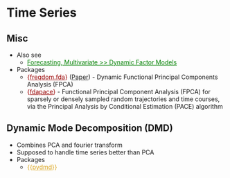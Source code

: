# Time Series {#sec-featred-tx .unnumbered}

## Misc {#sec-featred-ts-misc .unnumbered}

-   Also see
    -   [Forecasting, Multivariate \>\> Dynamic Factor Models](forecasting-multivariate.qmd#sec-fcast-multivar-dynfact){style="color: green"}
-   Packages
    -   [{]{style="color: #990000"}[freqdom.fda](https://cran.r-project.org/web/packages/freqdom.fda/index.html){style="color: #990000"}[}]{style="color: #990000"} ([Paper](https://academic.oup.com/jrsssb/article/77/2/319/7040632?login=false)) - Dynamic Functional Principal Components Analysis (FPCA)
    -   [{]{style="color: #990000"}[fdapace](https://cran.r-project.org/web/packages/fdapace/index.html){style="color: #990000"}[}]{style="color: #990000"} - Functional Principal Component Analysis (FPCA) for sparsely or densely sampled random trajectories and time courses, via the Principal Analysis by Conditional Estimation (PACE) algorithm

## Dynamic Mode Decomposition (DMD) {#sec-featred-ts-dmd .unnumbered}

-   Combines PCA and fourier transform
-   Supposed to handle time series better than PCA
-   Packages
    -   [{{]{style="color: goldenrod"}[pydmd](https://mathlab.github.io/PyDMD/){style="color: goldenrod"}[}}]{style="color: goldenrod"}
